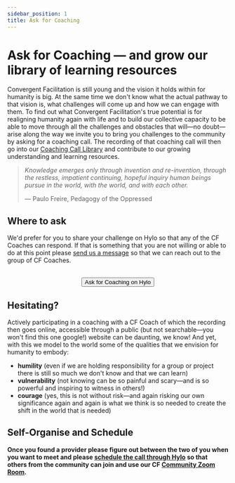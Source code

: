 ```yaml
---
sidebar_position: 1
title: Ask for Coaching
---
```


# Ask for Coaching — and grow our library of learning resources

Convergent Facilitation is still young and the vision it holds within for humanity is big. At the same time we don't know what the actual pathway to that vision is, what challenges will come up and how we can engage with them. To find out what Convergent Facilitation's true potential is for realigning humanity again with life and to build our collective capacity to be able to move through all the challenges and obstacles that will—no doubt—arise along the way we invite you to bring you challenges to the community by asking for a coaching call. The recording of that coaching call will then go into our [Coaching Call Library](/coaching-calls) and contribute to our growing understanding and learning resources. 

> *Knowledge emerges only through invention and re-invention, through the restless, impatient continuing, hopeful inquiry human beings pursue in the world, with the world, and with each other.*  
>   
> — Paulo Freire, Pedagogy of the Oppressed


## Where to ask

We'd prefer for you to share your challenge on Hylo so that any of the CF Coaches can respond. If that is something that you are not willing or able to do at this point please [send us a message](/contact#reach-out) so that we can reach out to the group of CF Coaches. 

<center>
  <br/>
  <a href="https://www.hylo.com/groups/convergent-facilitation/create/post?newPostType=request"> 
    <button className="button button--primary" type="submit">
      Ask for Coaching on Hylo
    </button>
  </a>
</center> 

## Hesitating?

Actively participating in a coaching with a CF Coach of which the recording then goes online, accessible through a public (but not searchable—you won't find this one google!) website can be daunting, we know! And yet, with this we model to the world some of the qualities that we envision for humanity to embody: 
- **humility** (even if we are holding responsibility for a group or project there is still so much we don't know and that we can learn)
- **vulnerability** (not knowing can be so painful and scary—and is so powerful and inspiring to witness in others!)
- **courage** (yes, this is not without risk—and again risking our own significance again and again is what we think is so needed to create the shift in the world that is needed)


## Self-Organise and Schedule

**Once you found a provider please figure out between the two of you when you want to meet and please [schedule the call through Hylo](/how-to-engage/platforms-and-co-creation/schedule-events-through-hylo) so that others from the community can join and use our CF [Community Zoom Room](/how-to-engage/platforms-and-co-creation/community-zoom-room).**


